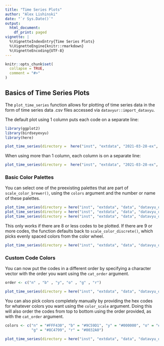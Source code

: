 ```yaml
---
title: "Time Series Plots"
author: "Alex Lishinski"
date: "`r Sys.Date()`"
output:
  html_document:
    df_print: paged
vignette: |
  %\VignetteIndexEntry{Time Series Plots} 
  %\VignetteEngine{knitr::rmarkdown} 
  %\VignetteEncoding{UTF-8}
---
```


```r
knitr::opts_chunk$set(
  collapse = TRUE,
  comment = "#>"
)
```

## Basics of Time Series Plots

The `plot_time_series` function allows for plotting of time series data in the form of time series data .csv files accessed via `datavyur::import_datavyu`.

The default plot using 1 column puts each code on a separate line:

```r
library(ggplot2)
library(birdseyevyu)
library(here)

plot_time_series(directory =  here("inst", "extdata", "2021-03-28-ex", "datavyu_output"), columns = "LogClass_AS_ActivityFormat", colors = "Set3")
```

When using more than 1 column, each column is on a separate line:

```r
plot_time_series(directory =  here("inst", "extdata", "2021-03-28-ex", "datavyu_output"), columns = c("LogClass_AS_ActivityFormat", "LogClass_AS_ParticipationFormat"), colors = "Set3")
```

### Basic Color Palettes

You can select one of the preexisting palettes that are part of `scale_color_brewer()`, using the `colors` argument and the number or name of these palettes. 

```r
plot_time_series(directory = here("inst", "extdata", "data", "datavyu_output"), columns = "LogClass_IG")
plot_time_series(directory = here("inst", "extdata", "data", "datavyu_output"), columns = "LogClass_IG", colors = 2)
plot_time_series(directory = here("inst", "extdata", "data", "datavyu_output"), columns = "LogClass_IG", colors = 3)
``` 

This only works if there are 8 or less codes to be plotted. If there are 9 or more codes, the function defaults back to `scale_color_discrete()`, which picks evenly spaced colors from the color wheel.

```r
plot_time_series(directory = here("inst", "extdata", "data", "datavyu_output"), columns = c("LogClass_IG", "LogClass_AS_ParticipationFormat"), colors = 2)
```

### Custom Code Colors

You can now put the codes in a different order by specifying a character vector with the order you want using the `cat_order` argument. 

```r
order <- c("n" , "b" , "y", "o" , "g" , "r")

plot_time_series(directory = here("inst", "extdata", "data", "datavyu_output"), columns = "LogClass_IG", cat_order = order)
```

You can also pick colors completely manually by providing the hex codes for whatever colors you want using the `color_scale` argument. Doing this will also order the codes from top to bottom using the order provided, as with the `cat_order` argument.

```r
colors <- c("n" = "#FFF430", "b" = "#9C59D1", "y" = "#000000", "o" = "#D00070", 
            "g" = "#8C4799", "r" = "#0032A0")

plot_time_series(directory = here("inst", "extdata", "data", "datavyu_output"), columns = "LogClass_IG", color_scale = colors)
```


